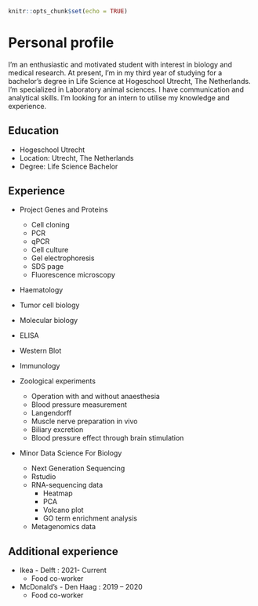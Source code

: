 
```r
knitr::opts_chunk$set(echo = TRUE)
```
# Personal profile
I’m an enthusiastic and motivated student with interest in biology and medical research. At present, I'm in my third year of studying for a bachelor's degree in Life Science at Hogeschool Utrecht, The Netherlands. I'm specialized in Laboratory animal sciences. I have communication and analytical skills. I'm looking for an intern to utilise my knowledge and experience.

## Education {-}
- Hogeschool Utrecht
- Location: Utrecht, The Netherlands
- Degree: Life Science Bachelor	

## Experience {-}
- Project Genes and Proteins
    - Cell cloning
    - PCR
    - qPCR
    - Cell culture
    - Gel electrophoresis
    - SDS page
    - Fluorescence microscopy

- Haematology
- Tumor cell biology
- Molecular biology
- ELISA
- Western Blot
- Immunology

- Zoological experiments
    - Operation with and without anaesthesia
    - Blood pressure measurement 
    - Langendorff 
    - Muscle nerve preparation in vivo
    - Biliary excretion
    - Blood pressure effect through brain stimulation
	
- Minor Data Science For Biology
    - Next Generation Sequencing
    - Rstudio
    - RNA-sequencing data 
        - Heatmap
        - PCA
        - Volcano plot
        - GO term enrichment analysis 
    - Metagenomics data

## Additional experience {-}
- Ikea - Delft : 2021- Current 
    - Food co-worker 
- McDonald’s - Den Haag : 2019 – 2020
    - Food co-worker


